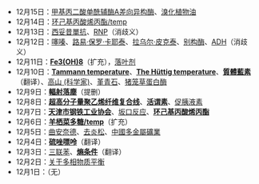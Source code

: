 *12月15日：[[甲基丙二酸单酰辅酶A差向异构酶|甲基丙二酸单酰辅酶A差向异构酶]]、[[溴化植物油|溴化植物油]]
*12月14日：[[环己基丙酸烯丙酯/temp|环己基丙酸烯丙酯/temp]]
*12月13日：[[西妥昔單抗|西妥昔單抗]]、[[RNP|RNP]]（消歧义）
*12月12日：[[噻嗪|噻嗪]]、[[路易·保罗·卡耶泰|路易·保罗·卡耶泰]]、[[拉乌尔·皮克泰|拉乌尔·皮克泰]]、[[别构酶|别构酶]]、[[ADH|ADH]]（消歧义）
*12月11日：'''[[Fe3(OH)8|Fe3(OH)8]]'''（扩充），[[落叶剂|落叶剂]]
*12月10日：'''[[Tammann_temperature|Tammann temperature]]'''{{Cvico}}、'''[[The_Hüttig_temperature|The Hüttig temperature]]'''{{Cvico}}、'''[[質體藍素|質體藍素]]'''（翻译）、[[高山_(科学家)|高山 (科学家)]]、[[堇青石|堇青石]]、[[猪笼草蛋白酶|猪笼草蛋白酶]]
*12月9日：'''[[輻射落塵|輻射落塵]]'''（提删）
*12月8日：'''[[超高分子量聚乙烯纤维复合线|超高分子量聚乙烯纤维复合线]]'''{{Cvico}}、'''[[活谓素|活谓素]]'''{{Cvico}}、[[促胰液素|促胰液素]]{{Y}}
*12月7日：'''[[天津市钢铁工业协会|天津市钢铁工业协会]]'''{{Cvico}}、[[坂口反应|坂口反应]]、'''[[环己基丙酸烯丙酯|环己基丙酸烯丙酯]]'''{{Cvico}}
*12月6日：'''[[羊栖菜多糖/temp|羊栖菜多糖/temp]]'''（扩充）
*12月5日：[[曲安奈德|曲安奈德]]{{Y}}、[[去炎松|去炎松]]{{Y}}、[[中國多金屬礦業|中國多金屬礦業]]{{Y}}
*12月4日：'''[[硫唑嘌呤|硫唑嘌呤]]'''（翻译）
*12月3日：[[三联苯|三联苯]]{{Y}}、'''[[熵条件|熵条件]]'''（翻译）
*12月2日：[[关于多相物质平衡|关于多相物质平衡]]{{Y}}
*12月1日：（无）